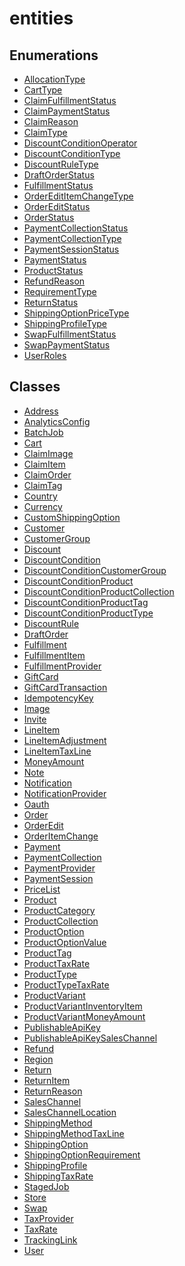 
# entities

## Enumerations

- [AllocationType](../entities/enums/entities.AllocationType.mdx)
- [CartType](../entities/enums/entities.CartType.mdx)
- [ClaimFulfillmentStatus](../entities/enums/entities.ClaimFulfillmentStatus.mdx)
- [ClaimPaymentStatus](../entities/enums/entities.ClaimPaymentStatus.mdx)
- [ClaimReason](../entities/enums/entities.ClaimReason.mdx)
- [ClaimType](../entities/enums/entities.ClaimType.mdx)
- [DiscountConditionOperator](../entities/enums/entities.DiscountConditionOperator.mdx)
- [DiscountConditionType](../entities/enums/entities.DiscountConditionType.mdx)
- [DiscountRuleType](../entities/enums/entities.DiscountRuleType.mdx)
- [DraftOrderStatus](../entities/enums/entities.DraftOrderStatus.mdx)
- [FulfillmentStatus](../entities/enums/entities.FulfillmentStatus.mdx)
- [OrderEditItemChangeType](../entities/enums/entities.OrderEditItemChangeType.mdx)
- [OrderEditStatus](../entities/enums/entities.OrderEditStatus.mdx)
- [OrderStatus](../entities/enums/entities.OrderStatus.mdx)
- [PaymentCollectionStatus](../entities/enums/entities.PaymentCollectionStatus.mdx)
- [PaymentCollectionType](../entities/enums/entities.PaymentCollectionType.mdx)
- [PaymentSessionStatus](../entities/enums/entities.PaymentSessionStatus.mdx)
- [PaymentStatus](../entities/enums/entities.PaymentStatus.mdx)
- [ProductStatus](../entities/enums/entities.ProductStatus.mdx)
- [RefundReason](../entities/enums/entities.RefundReason.mdx)
- [RequirementType](../entities/enums/entities.RequirementType.mdx)
- [ReturnStatus](../entities/enums/entities.ReturnStatus.mdx)
- [ShippingOptionPriceType](../entities/enums/entities.ShippingOptionPriceType.mdx)
- [ShippingProfileType](../entities/enums/entities.ShippingProfileType.mdx)
- [SwapFulfillmentStatus](../entities/enums/entities.SwapFulfillmentStatus.mdx)
- [SwapPaymentStatus](../entities/enums/entities.SwapPaymentStatus.mdx)
- [UserRoles](../entities/enums/entities.UserRoles.mdx)

## Classes

- [Address](../entities/classes/entities.Address.mdx)
- [AnalyticsConfig](../entities/classes/entities.AnalyticsConfig.mdx)
- [BatchJob](../entities/classes/entities.BatchJob.mdx)
- [Cart](../entities/classes/entities.Cart.mdx)
- [ClaimImage](../entities/classes/entities.ClaimImage.mdx)
- [ClaimItem](../entities/classes/entities.ClaimItem.mdx)
- [ClaimOrder](../entities/classes/entities.ClaimOrder.mdx)
- [ClaimTag](../entities/classes/entities.ClaimTag.mdx)
- [Country](../entities/classes/entities.Country.mdx)
- [Currency](../entities/classes/entities.Currency.mdx)
- [CustomShippingOption](../entities/classes/entities.CustomShippingOption.mdx)
- [Customer](../entities/classes/entities.Customer.mdx)
- [CustomerGroup](../entities/classes/entities.CustomerGroup.mdx)
- [Discount](../entities/classes/entities.Discount.mdx)
- [DiscountCondition](../entities/classes/entities.DiscountCondition.mdx)
- [DiscountConditionCustomerGroup](../entities/classes/entities.DiscountConditionCustomerGroup.mdx)
- [DiscountConditionProduct](../entities/classes/entities.DiscountConditionProduct.mdx)
- [DiscountConditionProductCollection](../entities/classes/entities.DiscountConditionProductCollection.mdx)
- [DiscountConditionProductTag](../entities/classes/entities.DiscountConditionProductTag.mdx)
- [DiscountConditionProductType](../entities/classes/entities.DiscountConditionProductType.mdx)
- [DiscountRule](../entities/classes/entities.DiscountRule.mdx)
- [DraftOrder](../entities/classes/entities.DraftOrder.mdx)
- [Fulfillment](../entities/classes/entities.Fulfillment.mdx)
- [FulfillmentItem](../entities/classes/entities.FulfillmentItem.mdx)
- [FulfillmentProvider](../entities/classes/entities.FulfillmentProvider.mdx)
- [GiftCard](../entities/classes/entities.GiftCard.mdx)
- [GiftCardTransaction](../entities/classes/entities.GiftCardTransaction.mdx)
- [IdempotencyKey](../entities/classes/entities.IdempotencyKey.mdx)
- [Image](../entities/classes/entities.Image.mdx)
- [Invite](../entities/classes/entities.Invite.mdx)
- [LineItem](../entities/classes/entities.LineItem.mdx)
- [LineItemAdjustment](../entities/classes/entities.LineItemAdjustment.mdx)
- [LineItemTaxLine](../entities/classes/entities.LineItemTaxLine.mdx)
- [MoneyAmount](../entities/classes/entities.MoneyAmount.mdx)
- [Note](../entities/classes/entities.Note.mdx)
- [Notification](../entities/classes/entities.Notification.mdx)
- [NotificationProvider](../entities/classes/entities.NotificationProvider.mdx)
- [Oauth](../entities/classes/entities.Oauth.mdx)
- [Order](../entities/classes/entities.Order.mdx)
- [OrderEdit](../entities/classes/entities.OrderEdit.mdx)
- [OrderItemChange](../entities/classes/entities.OrderItemChange.mdx)
- [Payment](../entities/classes/entities.Payment.mdx)
- [PaymentCollection](../entities/classes/entities.PaymentCollection.mdx)
- [PaymentProvider](../entities/classes/entities.PaymentProvider.mdx)
- [PaymentSession](../entities/classes/entities.PaymentSession.mdx)
- [PriceList](../entities/classes/entities.PriceList.mdx)
- [Product](../entities/classes/entities.Product.mdx)
- [ProductCategory](../entities/classes/entities.ProductCategory.mdx)
- [ProductCollection](../entities/classes/entities.ProductCollection.mdx)
- [ProductOption](../entities/classes/entities.ProductOption.mdx)
- [ProductOptionValue](../entities/classes/entities.ProductOptionValue.mdx)
- [ProductTag](../entities/classes/entities.ProductTag.mdx)
- [ProductTaxRate](../entities/classes/entities.ProductTaxRate.mdx)
- [ProductType](../entities/classes/entities.ProductType.mdx)
- [ProductTypeTaxRate](../entities/classes/entities.ProductTypeTaxRate.mdx)
- [ProductVariant](../entities/classes/entities.ProductVariant.mdx)
- [ProductVariantInventoryItem](../entities/classes/entities.ProductVariantInventoryItem.mdx)
- [ProductVariantMoneyAmount](../entities/classes/entities.ProductVariantMoneyAmount.mdx)
- [PublishableApiKey](../entities/classes/entities.PublishableApiKey.mdx)
- [PublishableApiKeySalesChannel](../entities/classes/entities.PublishableApiKeySalesChannel.mdx)
- [Refund](../entities/classes/entities.Refund.mdx)
- [Region](../entities/classes/entities.Region.mdx)
- [Return](../entities/classes/entities.Return.mdx)
- [ReturnItem](../entities/classes/entities.ReturnItem.mdx)
- [ReturnReason](../entities/classes/entities.ReturnReason.mdx)
- [SalesChannel](../entities/classes/entities.SalesChannel.mdx)
- [SalesChannelLocation](../entities/classes/entities.SalesChannelLocation.mdx)
- [ShippingMethod](../entities/classes/entities.ShippingMethod.mdx)
- [ShippingMethodTaxLine](../entities/classes/entities.ShippingMethodTaxLine.mdx)
- [ShippingOption](../entities/classes/entities.ShippingOption.mdx)
- [ShippingOptionRequirement](../entities/classes/entities.ShippingOptionRequirement.mdx)
- [ShippingProfile](../entities/classes/entities.ShippingProfile.mdx)
- [ShippingTaxRate](../entities/classes/entities.ShippingTaxRate.mdx)
- [StagedJob](../entities/classes/entities.StagedJob.mdx)
- [Store](../entities/classes/entities.Store.mdx)
- [Swap](../entities/classes/entities.Swap.mdx)
- [TaxProvider](../entities/classes/entities.TaxProvider.mdx)
- [TaxRate](../entities/classes/entities.TaxRate.mdx)
- [TrackingLink](../entities/classes/entities.TrackingLink.mdx)
- [User](../entities/classes/entities.User.mdx)
